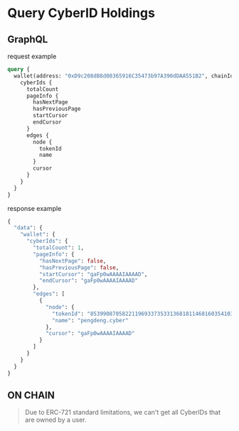 # Query CyberID Holdings


## GraphQL

request example
```graphql
query {
  wallet(address: "0xD9c208dB8d08365916C35473b97A390dDAA551B2", chainId: 10) {
    cyberIds {
      totalCount
      pageInfo {
        hasNextPage
        hasPreviousPage
        startCursor
        endCursor
      }
      edges {
        node {
          tokenId
          name
        }
        cursor
      }
    }
  }
}
```

response example
```graphql
{
  "data": {
    "wallet": {
      "cyberIds": {
        "totalCount": 1,
        "pageInfo": {
          "hasNextPage": false,
          "hasPreviousPage": false,
          "startCursor": "gaFp0wAAAAIAAAAD",
          "endCursor": "gaFp0wAAAAIAAAAD"
        },
        "edges": [
          {
            "node": {
              "tokenId": "85399087058221196933735331368181146816035410356131591160153355702122418658771",
              "name": "pengdeng.cyber"
            },
            "cursor": "gaFp0wAAAAIAAAAD"
          }
        ]
      }
    }
  }
}
```

## ON CHAIN

> Due to ERC-721 standard limitations, we can't get all CyberIDs that are owned by a user.